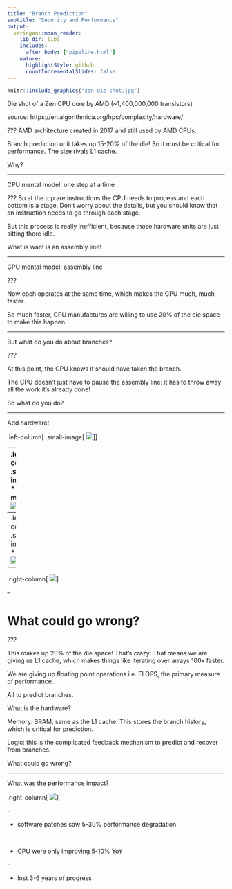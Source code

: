 ```yaml
---
title: "Branch Prediction"
subtitle: "Security and Performance"
output:
  xaringan::moon_reader:
    lib_dir: libs
    includes:
      after_body: ["pipeline.html"]
    nature:
      highlightStyle: github
      countIncrementalSlides: false
---
```


```r
knitr::include_graphics("zen-die-shot.jpg")
```

Die shot of a Zen CPU core by AMD (~1,400,000,000 transistors)

source: https://en.algorithmica.org/hpc/complexity/hardware/


???
AMD architecture created in 2017 and still used by AMD CPUs.

Branch prediction unit takes up 15-20% of the die!
So it must be critical for performance. 
The size rivals L1 cache.

Why?

---

CPU mental model: one step at a time

<div id="nonpipeline-container"></div>

<script>
document.addEventListener('DOMContentLoaded', function() {
  const container = document.getElementById('nonpipeline-container');
  container.innerHTML = createPipelineHTML('nonpipelineViz');
  
  window.nonpipelineViz = new PipelineVisualization(
    document.getElementById('nonpipelineViz'),
    {
      instructions: [
        "add $t1",
        "sub $t2",
      ],
      sequence: [
        { pc: 0 },
        { pc: 1, if: "add $t1" },
        { pc: 1, id: "add $t1" },
        { pc: 1, ex: "add $t1" },
        { pc: 1, mem: "add $t1" },
        { pc: 1, wb: "add $t1" },
        { pc: 2, if: "sub $t2" },
        { pc: 2, id: "sub $t2" },
        { pc: 2, ex: "sub $t2" },
        { pc: 2, mem: "sub $t2" },
        { pc: 2, wb: "sub $t2" },
        { pc: null }
      ]
    }
  );
});
</script>

???
So at the top are instructions the CPU needs to process
and each bottom is a stage. Don't worry about the details,
but you should know that an instruction needs to go through
each stage. 

But this process is really inefficient, because
those hardware units are just sitting there idle.

What is want is an assembly line!

---

CPU mental model: assembly line 

<div id="pipeline1-container"></div>

<script>
document.addEventListener('DOMContentLoaded', function() {
  const container = document.getElementById('pipeline1-container');
  container.innerHTML = createPipelineHTML('pipelineViz1');
  
  window.pipelineViz1 = new PipelineVisualization(
    document.getElementById('pipelineViz1'),
    {
      instructions: [
        "add $t1",
        "sub $t2",
        "lw $t3",
        "add $t5",
        "and $t4"
      ],
      sequence: [
        { pc: 0 },
        { pc: 1, if: "add $t1" },
        { pc: 2, if: "sub $t2", id: "add $t1" },
        { pc: 3, if: "lw $t3", id: "sub $t2", ex: "add $t1" },
        { pc: 4, if: "add $t5", id: "lw $t3", ex: "sub $t2", mem: "add $t1" },
        { pc: null, if: "and $t4", id: "add $t5", ex: "lw $t3", mem: "sub $t2", wb: "add $t1" },
        { pc: null, id: "and $t4", ex: "add $t5", mem: "lw $t3", wb: "sub $t2" },
        { pc: null, ex: "and $t4", mem: "add $t5", wb: "lw $t3" },
        { pc: null, mem: "and $t4", wb: "add $t5" },
        { pc: null, wb: "and $t4" },
        { pc: null }
      ]
    }
  );
});
</script>


???

Now each operates at the same time,
which makes the CPU much, much faster. 

So much faster, CPU manufactures are willing
to use 20% of the die space to make this happen.

---

But what do you do about branches?

<div id="branchpipeline-container"></div>

<script>
document.addEventListener('DOMContentLoaded', function() {
  const container = document.getElementById('branchpipeline-container');
  container.innerHTML = createPipelineHTML('branchpipeline');

  window.branchpipeline = new PipelineVisualization(
    document.getElementById('branchpipeline'),
    {
      instructions: [
        "beq r1, r2, br",
        "add r7, r1, r4",
        "lw r8, 0(t6)",
        "add r8, r8, r9",
        "sw r8, 0(t6)",
        "sw r7, 4(t6)",
        "add r3, r1, r4",
        "br: and r9, r10, r11",
//        "sub r5, r3, r6"
      ],
      sequence: [
        { pc: 0 },
        { pc: 1, if: "beq r1, r2, br" },
        { pc: 2, if: "add r7, r1, r4", id: "beq r1, r2, br" },
        { pc: 3, if: "lw r8, 0(r7)", id: "add r7, r1, r4", ex: "beq r1, r2, br" },
        { pc: 4, if: "add r8, r8, r9", id: "lw r8, 0(r7)", ex: "add r7, r1, r4", mem: "beq r1, r2, br" },
        { pc: 7, if: "and r9, r10, r11", wb: "beq r1, r2, br" },
        { pc: null, if: "sub r5, r3, r6", id: "and r9, r10, r11" },
        { pc: null, id: "sub r5, r3, r6", ex: "and r9, r10, r11" },
        { pc: null, ex: "sub r5, r3, r6", mem: "and r9, r10, r11" },
        { pc: null, mem: "sub r5, r3, r6", wb: "and r9, r10, r11" },
        { pc: null, wb: "sub r5, r3, r6" },
        { pc: null }
      ]
    }
  );
});
</script>

???

At this point, the CPU knows it should have taken the branch.

The CPU doesn't just have to pause the assembly line:
it has to throw away all the work it's already done!

So what do you do?

---

Add hardware!


.left-column[
.small-image[
![](branch-die.jpg)
]
]

--
.left-column[
.small-image[
* memory
![](branch-mem.jpg)
]
]
--
.left-column[
.small-image[
* logic
![](branch-logic.jpg)
]
]
--


.right-column[
![](dynamic-branch.svg)
]


<style>
.left-column {
  width: 30%;
  float: left;
}

.right-column {
  width: 65%;
  float: right;
}

.small-image img {
  width: 200px;
  height: auto;
}
</style>
--

# What could go wrong?

???

This makes up 20% of the die space! That's crazy:
That means we are giving us L1 cache, which makes
things like iterating over arrays 100x faster.

We are giving up floating point operations i.e. FLOPS,
the primary measure of performance.

All to predict branches.

What is the hardware?

Memory: SRAM, same as the L1 cache.
This stores the branch history, which is
critical for prediction.

Logic: this is the complicated feedback
mechanism to predict and recover from branches.  

What could go wrong?

---

What was the performance impact?

.right-column[
![](spectre-logo.png)
]

<style>
.right-column {
  width: 35%;
  float: right;
}

.right-column img {
  width: 100%;
  height: auto;
}
</style>
--

* software patches saw 5-30% performance degradation

--

* CPU were only improving 5-10% YoY

--

* lost 3-6 years of progress 
